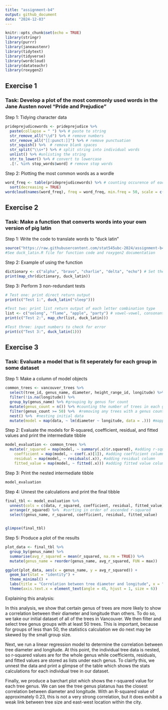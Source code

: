 ```yaml
---
title: "assignment-b4"
output: github_document
date: "2024-12-03"
---
```


```r
knitr::opts_chunk$set(echo = TRUE)
library(stringr)
library(purrr)
library(janeaustenr)
library(tidytext)
library(tidyverse)
library(wordcloud)
library(datateachr)
library(roxygen2)
```

## Exercise 1

### Task: Develop a plot of the most commonly used words in the Jane Austen novel "Pride and Prejudice"

Step 1: Tidying character data

```r
prideprejudicewords <- prideprejudice %>% 
  paste(collapse = " ") %>% # paste to string
  str_remove_all("\\d") %>% # remove numbers 
  str_remove_all("[[:punct:]]") %>% # remove punctuation
  str_squish() %>%  # remove blank spaces
  str_split("\\s+") %>% # split string into individual words
  unlist() %>% #unlisting the string
  str_to_lower() %>% # convert to lowercase
  .[!. %in% stop_words$word] # remove stop words
```

Step 2: Plotting the most common words as a wordle

```r
word_freq <- table(prideprejudicewords) %>% # counting occurence of each word
  sort(decreasing = TRUE)
wordcloud(names(word_freq), freq = word_freq, min.freq = 50, scale = c(3, 1)) # plotting wordcloud based on frequency
```


## Exercise 2

### Task: Make a function that converts words into your own version of pig latin

Step 1: Write the code to translate words to "duck latin"

```r
source("https://raw.githubusercontent.com/stat545ubc-2024/assignment-b4-kjm6/main/R/duck_latin.R")
#See duck_latin.R file for function code and roxygen2 documentation
```

Step 2: Example of using the function

```r
dictionary <- c("alpha", "bravo", "charlie", "delta", "echo") # Set the list of words to translate
print(map_chr(dictionary, duck_latin))
```

Step 3: Perform 3 non-redundant tests

```r
# Test one: print direct return output
print(c("Test 1:", duck_latin("sleep")))

#Test two: print list return output of each letter combination type
list <- c("oolong", "flame", "apple", "party") # vowel-vowel, consonant-consonant, vowel-consonant, and consonant-vowel
print(c("Test 2:", map_chr(list, duck_latin)))

#Test three: input numbers to check for error
print(c("Test 3:", duck_latin(1)))
```

## Exercise 3 

### Task: Evaluate a model that is fit seperately for each group in some dataset

Step 1: Make a column of model objects

```r
common_trees <- vancouver_trees %>%
  select(tree_id, genus_name, diameter, height_range_id, longitude) %>% #selecting columns that will be used
  filter(!is.na(longitude)) %>% 
  group_by(genus_name) %>% #grouping by genus for count
  mutate(genus_count = n()) %>% #counting the number of trees in each genus
  filter(genus_count >= 50) %>%  #removing any trees with a genus count less than 50
  nest() %>%  #nesting initial data
  mutate(model = map(data, ~ lm(diameter ~ longitude, data = .))) #mapping linear regression model of diameter and longitude
```

Step 2: Evaluate the models for R-squared, coefficient, residual, and fitted values and print the intermediate tibble

```r
model_evaluation <- common_trees %>%
  mutate(r_squared = map(model, ~ summary(.x)$r.squared), #adding r-squared column
    coefficient = map(model, ~ coef(.x)[1]), #adding coefficient column
    residual = map(model, ~ residuals(.x)), #adding residual column
    fitted_value = map(model, ~ fitted(.x))) #adding fitted value column
```

Step 3: Print the nested intermediate tibble

```r
model_evaluation
```

Step 4: Unnest the calculations and print the final tibble

```r
final_tbl <- model_evaluation %>% 
  unnest(cols = c(data, r_squared, coefficient, residual, fitted_value)) %>% #unnesting columns
  arrange(r_squared) %>%  #sorting in order of ascended r-squared
  select(genus_name, r_squared, coefficient, residual, fitted_value)


glimpse(final_tbl)
```

Step 5: Produce a plot of the results

```r
plot_data <- final_tbl %>%
  group_by(genus_name) %>%
  summarise(avg_r_squared = mean(r_squared, na.rm = TRUE)) %>%
  mutate(genus_name = reorder(genus_name, avg_r_squared, FUN = max))

ggplot(plot_data, aes(x = genus_name, y = avg_r_squared)) +
  geom_bar(stat = "identity") +
  theme_minimal() +
  labs(title = "Correlation between tree diameter and longitude", x = "Tree Genus", y = "R-squared Correlation") +
  theme(axis.text.x = element_text(angle = 45, hjust = 1, size = 6))


```


Explaining this analysis:

In this analysis, we show that certain genus of trees are more likely to show a correlation between their diameter and longitude than others. To do so, we take our initial dataset of all of the trees in Vancouver. We then filter and select tree genus groups with at least 50 trees. This is important, because for groups of less than 50, the statistics calculation we do next may be skewed by the small group size.

Next, we run a linear regression model to determine the correlation between tree diameter and longitude. At this point, the individual tree data is nested, so r-squared values are for the whole genus while coefficients, residuals, and fitted values are stored as lists under each genus. To clairfy this, we unnest the data and print a glimpse of the table which shows the stats calculations for each individual tree in our dataset. 

Finally, we produce a barchart plot which shows the r-squared value for each tree genus. We can see the tree genus platanus has the closest correlation between diameter and longitude. With an R-squared value of approximately 0.23, this is not a very strong correlation, but it does exhibit a weak link between tree size and east-west location within the city.